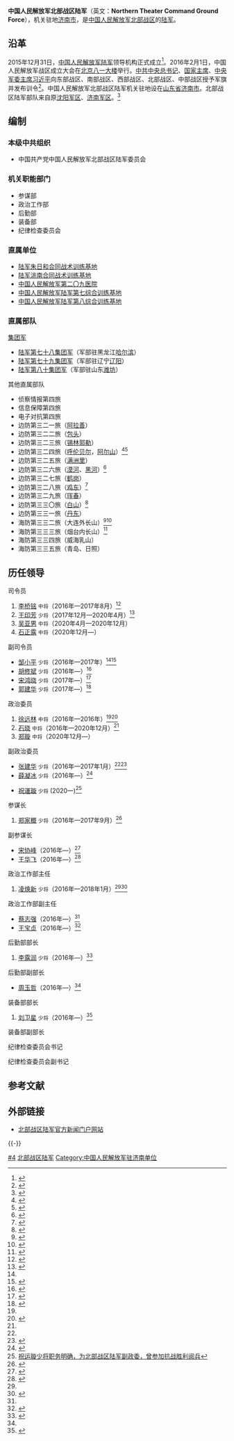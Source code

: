 {{refimprove|time=2018-02-17T18:30:20+00:00}}
{{Infobox Military Unit
|unit_name = 中国人民解放军北部战区陆军
|image = [[File:Ground_Force_Flag_of_the_People's_Republic_of_China.svg|120px]]
|caption = [[中国人民解放军军旗|中国人民解放军陆军军旗]]
|dates = 2016年至今
|country = {{PRC}}
|軍種 = [[陆军|陆军]]
|type =中国人民解放军副战区级军种
|role = 地面作战
|size =3个集团军，其他地面部队 
|current_commander_label = [[司令员|司令员]]
|current_commander  = [[石正露|石正露]] <small>[[中国人民解放军中将|中将]]</small>
|ceremonial_chief_label = [[政治委员|政治委员]]
|ceremonial_chief = [[郑璇|郑璇]] <small>[[中国人民解放军中将|中将]]</small>
|command_structure = [[中国人民解放军陆军|中国人民解放军陆军]]领导机构<br />[[中国人民解放军北部战区|中国人民解放军北部战区]]
|branch = [[中国人民解放军陆军|中国人民解放军陆军]]
|garrison = [[济南市|济南市]]
|nickname = 
|colors = {{color box|#FF0000}}{{color box|#008000}} [[红色|红色]]与[[绿色|绿色]]
|motto = 
|equipment =
|march = 《[[中国人民解放军进行曲|中国人民解放军进行曲]]》
|patron =
|notable_commanders = 
|battles = 
|identification_symbol =
|identification_symbol_label = 臂章
}}
{{中华人民共和国军事 |hidden = 1}}

'''中国人民解放军北部战区陆军'''（英文：'''Northern Theater Command Ground Force'''），机关驻地[[济南市|济南市]]，是[[中国人民解放军北部战区|中国人民解放军北部战区]]的[[中国人民解放军陆军|陆军]]。

==沿革==
2015年12月31日，[[中国人民解放军陆军|中国人民解放军陆军]]领导机构正式成立<ref>{{Cite web|url=http://news.xinhuanet.com/politics/2016-01/01/c_1117646667.htm|title=陆军领导机构火箭军战略支援部队成立大会在京举行 习近平向中国人民解放军陆军火箭军战略支援部队授予军旗并致训词|accessdate=2017-10-03|author=|date=2016-01-01|work=|publisher=新华网|archive-date=2016-01-01|archive-url=https://web.archive.org/web/20160101131113/http://news.xinhuanet.com/politics/2016-01/01/c_1117646667.htm|dead-url=no}}</ref>。2016年2月1日，中国人民解放军战区成立大会在[[北京市|北京]][[八一大楼|八一大楼]]举行。[[中国共产党中央委员会总书记|中共中央总书记]]、[[中华人民共和国主席|国家主席]]、[[中央军委主席|中央军委主席]][[习近平|习近平]]向东部战区、南部战区、西部战区、北部战区、中部战区授予军旗并发布训令<ref>{{Cite news|url=http://news.xinhuanet.com/politics/2016-02/01/c_1117960554.htm|title=中国人民解放军战区成立大会在北京举行|author=|date=2016-02-01|work=新华网|accessdate=2017-10-03|archive-date=2017-09-22|archive-url=https://web.archive.org/web/20170922222113/http://news.xinhuanet.com/politics/2016-02/01/c_1117960554.htm|dead-url=no}}</ref>。中国人民解放军北部战区陆军机关驻地设在[[山东省|山东省]][[济南市|济南市]]。北部战区陆军部队来自原[[中国人民解放军沈阳军区|沈阳军区]]、[[中国人民解放军济南军区|济南军区]]。<ref>{{Cite web |url=http://mt.sohu.com/20160203/n436790560.shtml |title=五大战区陆军机关驻地确定 北部战区驻济南，搜狐，2016-02-03 |accessdate=2016-10-25 |archive-date=2016-04-15 |archive-url=https://web.archive.org/web/20160415044553/http://mt.sohu.com/20160203/n436790560.shtml |dead-url=no }}</ref>

==编制==
===本级中共组织===
*中国共产党中国人民解放军北部战区陆军委员会

=== 机关职能部门 ===
* 参谋部
* 政治工作部
* 后勤部
* 装备部
* 纪律检查委员会

===直属单位===
*[[中国人民解放军陆军朱日和合同战术训练基地|陆军朱日和合同战术训练基地]]
*[[中国人民解放军陆军洮南合同战术训练基地|陆军洮南合同战术训练基地]]
*[[中国人民解放军第二〇九医院|中国人民解放军第二〇九医院]]
*[[中国人民解放军陆军第七综合训练基地|中国人民解放军陆军第七综合训练基地]]
*[[中国人民解放军陆军第八综合训练基地|中国人民解放军陆军第八综合训练基地]]

===直属部队===
; [[集团军|集团军]]
*[[中国人民解放军陆军第七十八集团军|陆军第七十八集团军]]（军部驻黑龙江[[哈尔滨市|哈尔滨]]）
*[[中国人民解放军陆军第七十九集团军|陆军第七十九集团军]]（军部驻辽宁[[辽阳市|辽阳]]）
*[[中国人民解放军陆军第八十集团军|陆军第八十集团军]]（军部驻山东[[潍坊市|潍坊]]）

; 其他直属部队
*侦察情报第四旅
*信息保障第四旅
*电子对抗第四旅
*边防第三二一旅（[[阿拉善盟|阿拉善]]）
*边防第三二二旅（[[包头市|包头]]）
*边防第三二三旅（[[锡林郭勒盟|锡林郭勒]]）
*边防第三二四旅（[[呼伦贝尔市|呼伦贝尔]]，[[阿尔山市|阿尔山]]）<ref>{{Cite web|url = http://www.imvet.cn/webapp/liulan.aspx?id=883670|title = 呼伦贝尔市农牧业局督查牧区境外动物疫情防范等兽医工作|author = |date = 2017-08-01|publisher = 内蒙古自治区兽医局|language = |accessdate = |quote = |archive-url = https://web.archive.org/web/20170910221053/http://www.imvet.cn/webapp/liulan.aspx?id=883670|archive-date = 2017-09-10|dead-url = yes}}</ref><ref>{{Cite web |url = http://www.aershan.cn/info/188 |title = 阿尔山市委书记高长胜就绿化美化等工作现场办公 |author =  |date = 2017-08-01 |publisher = 阿尔山网 |language =  |accessdate =  |quote =  |archive-url = https://web.archive.org/web/20170910220215/http://www.aershan.cn/info/188 |archive-date = 2017-09-10 |dead-url = yes }}</ref>
*边防第三二五旅（[[满洲里市|满洲里]]）
*边防第三二六旅（[[漠河市|漠河]]、[[黑河市|黑河]]）<ref>{{Cite web |url = http://t.people.com.cn/jfjb/166501009 |title = 边防第326旅巡逻艇大队开启明水期执勤 |author =  |date = 2017-08-01 |publisher = 人民微博 |language =  |accessdate =  |quote =  |archive-url = https://web.archive.org/web/20170911023856/http://t.people.com.cn/jfjb/166501009 |archive-date = 2017-09-11 |dead-url = yes }}</ref>
*边防第三二七旅（[[鹤岗市|鹤岗]]）
*边防第三二八旅（[[鸡东县|鸡东]]）<ref>{{Cite web |url = http://www.jidong.gov.cn/yw/201708/t20170801_51012.html |title = 县委副书记、县长王景章慰问部队官兵 |author =  |date = 2017-08-01 |publisher = 鸡东新闻网 |language =  |accessdate =  |quote =  |archive-date = 2020-07-20 |archive-url = https://web.archive.org/web/20200720160653/http://www.jidong.gov.cn/yw/201708/t20170801_51012.html |dead-url = no }}</ref>
*边防第三二九旅（[[珲春市|珲春]]）
*边防第三三〇旅（[[白山市|白山]]）<ref>{{Cite web|url = http://www.cbs.gov.cn/zw/bsyw/201707/t20170731_208504.html|title = 送去节日问候 共话鱼水深情|author = |date = 2017-08-01|publisher = 白山市人民政府|language = |accessdate = |quote = |archive-url = https://web.archive.org/web/20170910173813/http://www.cbs.gov.cn/zw/bsyw/201707/t20170731_208504.html|archive-date = 2017-09-10|dead-url = yes}}</ref>
*边防第三三一旅（[[丹东市|丹东]]）
*海防第三三二旅（大连外长山）<ref name=haifang>{{Cite web |url = http://www.thepaper.cn/newsDetail_forward_1698406 |title = 东部南部北部战区陆军海防旅亮相，南陆某海防旅不久前刚成立 |author =  |date = 2017-06-01 |publisher = 澎湃新闻 |language =  |accessdate =  |quote =  |archive-date = 2020-11-04 |archive-url = https://web.archive.org/web/20201104081207/http://www.thepaper.cn/newsDetail_forward_1698406 |dead-url = no }}</ref><ref name=zhuanghe>{{Cite web |url = http://www.dlzh.gov.cn/gov/zwgk/03/82293_1794053.htm?COLLCC=3631572295& |title = 庄河市人民政府办公室关于印发庄河市防汛预案的通知（庄政办发〔2017〕26号） |author =  |date = 2017-05-11 |publisher = 中国庄河 |language =  |accessdate =  |quote =  |archive-url = https://web.archive.org/web/20190123221343/http://www.dlzh.gov.cn/gov/zwgk/03/82293_1794053.htm?COLLCC=3631572295& |archive-date = 2019-01-23 |dead-url = yes }}</ref>
*海防第三三三旅（烟台内长山）<ref>{{Cite web |url = http://www.thepaper.cn/newsDetail_forward_1769973 |title = 北部战区陆军驻大竹山岛海防旅告别63年喝不上直饮淡水历史 |author =  |date = 2017-08-21 |publisher = 澎湃新闻 |language =  |accessdate =  |quote =  |archive-date = 2020-11-04 |archive-url = https://web.archive.org/web/20201104074922/http://www.thepaper.cn/newsDetail_forward_1769973 |dead-url = no }}</ref>
*海防第三三四旅（威海乳山）
*海防第三三五旅（青岛、日照）

==历任领导==
{{col-begin}}
{{col-2}}
;司令员
#[[李桥铭|李桥铭]] <small>中将</small>（2016年—2017年8月）<ref name=hqw>{{Cite web|url=http://mil.huanqiu.com/china/2016-02/8537556.html|title=北部战区陆军四大集团军曝光 李桥铭少将任司令，环球网，2016-02-15|accessdate=2016-10-25|archive-date=2019-05-14|archive-url=https://web.archive.org/web/20190514024711/http://mil.huanqiu.com/china/2016-02/8537556.html|dead-url=no}}</ref>
#[[王印芳|王印芳]] <small>少将</small>（2017年12月—2020年4月）<ref>{{cite web|title=王印芳少将升任北部战区陆军司令员 原任71军军长|url=http://news.sina.com.cn/o/2018-01-04/doc-ifyqinzs8516619.shtml|website=新浪|accessdate=2018-02-06|archive-date=2018-01-07|archive-url=https://web.archive.org/web/20180107154758/http://news.sina.com.cn/o/2018-01-04/doc-ifyqinzs8516619.shtml|dead-url=no}}</ref>
#[[吴亚男_(陆军)|吴亚男]] <small>中将</small>（2020年4月—2020年12月）
#[[石正露|石正露]] <small>中将</small>（2020年12月—）

;副司令员
*[[邹小平|邹小平]] <small>少将</small>（2016年—2017年）<ref name=hqw/><ref>{{Cite web|url=http://www.thepaper.cn/newsDetail_forward_1674044|title=北部战区陆军副司令员邹小平少将调任山西省军区司令员|date=2017-04-29|publisher=澎湃新闻|archive-date=2017-11-04|archive-url=https://web.archive.org/web/20171104011026/http://www.thepaper.cn/newsDetail_forward_1674044|dead-url=no}}</ref>
*[[胡修斌|胡修斌]] <small>少将</small>（2016年—）<ref name=ifeng>{{Cite web|url=http://news.ifeng.com/a/20160305/47703151_0.shtml|title=胡修斌少将任北部战区陆军副司令员，凤凰网，2016-03-05|accessdate=2016-10-25|archive-date=2020-04-16|archive-url=https://web.archive.org/web/20200416181851/http://news.ifeng.com/a/20160305/47703151_0.shtml|dead-url=no}}</ref>
*[[宋鸿晓|宋鸿晓]] <small>少将</small>（2017年—）<ref>{{Cite web|url=http://www.thepaper.cn/newsDetail_forward_1742441|title=原第20集团军军长宋鸿晓少将已担任北部战区陆军领导|date=2017-07-25|publisher=澎湃新闻|archive-date=2020-11-04|archive-url=https://web.archive.org/web/20201104182652/http://www.thepaper.cn/newsDetail_forward_1742441|dead-url=no}}</ref>
*[[郭建华_(少将)|郭建华]] <small>少将</small>（2017年—）<ref>{{Cite web|url=http://news.ifeng.com/a/20170928/52207897_0.shtml|title=郭建华履新北部战区陆军副司令员|date=2017-09-28|publisher=凤凰网|archive-date=2019-05-11|archive-url=https://web.archive.org/web/20190511203514/http://news.ifeng.com/a/20170928/52207897_0.shtml|dead-url=no}}</ref>

{{col-2}}
;政治委员
#[[徐远林|徐远林]] <small>中将</small>（2016年—2016年）<ref name=hqw/><ref name=qq>{{Cite web|url=http://news.qq.com/a/20160731/002428.htm|title=北部战区成立不足半年 陆军政委换人，腾讯，2016-07-31|accessdate=2016-10-25|archive-date=2019-02-07|archive-url=https://web.archive.org/web/20190207020330/http://news.qq.com/a/20160731/002428.htm|dead-url=no}}</ref>
#[[石晓|石晓]] <small>中将</small>（2016年—2020年12月）<ref name=qq/>
#[[郑璇|郑璇]] <small>中将</small>（2020年12月—）

;副政治委员
*[[张建华|张建华]] <small>少将</small>（2016年—2017年1月）<ref name=ifeng/><ref>{{Cite web|url=http://www.thepaper.cn/newsDetail_forward_1632304|title=军队人大代表张建华少将不再担任北部战区陆军副政委|date=2017-03-05|publisher=澎湃新闻|archive-url=https://web.archive.org/web/20170306034303/http://www.thepaper.cn/newsDetail_forward_1632304|archive-date=2017-03-06|dead-url=yes}}</ref>
*[[薛凝冰|薛凝冰]] <small>少将</small>（2016年—）<ref>{{Cite web|url=http://china.caixin.com/2016-06-30/100960701.html|title=27集团军政委薛凝冰任北部战区陆军副政委，财新网，2016-06-30|accessdate=2016-10-25|archive-date=2020-11-04|archive-url=https://web.archive.org/web/20201104143624/http://china.caixin.com/2016-06-30/100960701.html|dead-url=no}}</ref>

*[[祝運璇|祝運璇]] <small>少将</small> (2020一)<ref>[https://3g.163.com/dy/article/FIL4TNNQ0535CD6Z.html?spss=adap_pc 祝运璇少将职务明确，为北部战区陆军副政委，曾参加抗战胜利阅兵]</ref>

{{col-end}}

{{col-begin}}
{{col-2}}
;参谋长
#[[郑家概|郑家概]] <small>少将</small>（2016年—2017年9月）<ref name=zhengling>{{Cite web|url=http://www.thepaper.cn/www/v3/jsp/newsDetail_forward_1600530|title=郑家概、凌焕新已调任北部战区陆军领导|date=2017-01-14|publisher=澎湃新闻|archive-date=2017-02-21|archive-url=https://web.archive.org/web/20170221105759/http://www.thepaper.cn/www/v3/jsp/newsDetail_forward_1600530|dead-url=no}}</ref>

;副参谋长
*[[宋协峰|宋协峰]]（2016年—）<ref>{{Cite web|url=http://mil.sohu.com/20160402/n443169314.shtml|title=北部战区陆军副参谋长换将 新任者曾履职副军长|date=2016-04-02|publisher=搜狐|archive-date=2020-07-20|archive-url=https://web.archive.org/web/20200720160819/https://mil.sohu.com/20160402/n443169314.shtml|dead-url=no}}</ref>
*[[王华飞|王华飞]]（2016年—）<ref name=wangcai>{{Cite web|url=http://www.thepaper.cn/newsDetail_forward_1481618|title=王华飞出任北部战区陆军副参谋长，蔡志强任政工部副主任|date=2016-06-10|publisher=澎湃新闻|archive-date=2020-11-04|archive-url=https://web.archive.org/web/20201104121645/http://www.thepaper.cn/newsDetail_forward_1481618|dead-url=no}}</ref>

{{col-2}}
;政治工作部主任
#[[凌焕新|凌焕新]] <small>少将</small>（2016年—2018年1月）<ref name=zhengling/><ref>{{Cite web|url=http://www.thepaper.cn/newsDetail_forward_2007165|title=凌焕新少将已担任中央军委纪委正军职专职委员|date=2018-02-23|publisher=澎湃新闻|archive-date=2020-11-04|archive-url=https://web.archive.org/web/20201104073950/http://www.thepaper.cn/newsDetail_forward_2007165|dead-url=no}}</ref>

;政治工作部副主任
*[[蔡志强|蔡志强]]（2016年—）<ref name=wangcai/>
*[[王宝贞|王宝贞]]（2016年—）<ref>{{Cite web|url=http://www.jnmz.gov.cn/art/2016/9/30/art_28762_546104.html|title=全市双拥工作表彰大会召开|date=2016-09-30|publisher=济南市民政局|archive-url=https://web.archive.org/web/20170221011910/http://www.jnmz.gov.cn/art/2016/9/30/art_28762_546104.html|archive-date=2017-02-21|dead-url=yes}}</ref>

{{col-end}}


{{col-begin}}
{{col-2}}
;后勤部部长
#[[李露润|李露润]] <small>少将</small>（2016年—）<ref>{{Cite web|url=http://www.thepaper.cn/newsDetail_forward_1472462|title=原济南军区联勤部副部长李露润任北部战区陆军后勤部部长|date=2016-05-21|publisher=澎湃新闻|archive-date=2020-11-04|archive-url=https://web.archive.org/web/20201104091229/http://www.thepaper.cn/newsDetail_forward_1472462|dead-url=no}}</ref>

;后勤部副部长
*[[周玉哲|周玉哲]]（2016年—）<ref name=wangcai/>

{{col-2}}
;装备部部长
#[[刘卫星|刘卫星]] <small>少将</small>（2016年—）<ref>{{Cite web|url=http://military.china.com/important/11132797/20160517/22664345_all.html|title=93阅兵56领队将军13人晋升 刘庚群履新北部战区|date=2016-05-17|publisher=中华网|archive-date=2020-10-15|archive-url=https://web.archive.org/web/20201015093415/http://military.china.com/important/11132797/20160517/22664345_all.html|dead-url=no}}</ref>

;装备部副部长

{{col-end}}

;纪律检查委员会书记

;纪律检查委员会副书记

== 参考文献 ==
{{Reflist|30em}}

== 外部链接 ==
* [https://web.archive.org/web/20190516051603/http://bblj.81.cn/ 北部战区陆军官方新闻门户网站]

{{-}}
{{PLA Military Region}}
{{中国人民解放军陆军}}
{{Shandong topics}}

[[Category:中国人民解放军各战区陆军|#4]]
[[Category:北部战区陆军|]]
[[Category:中国人民解放军驻济南单位|Category:中国人民解放军驻济南单位]]